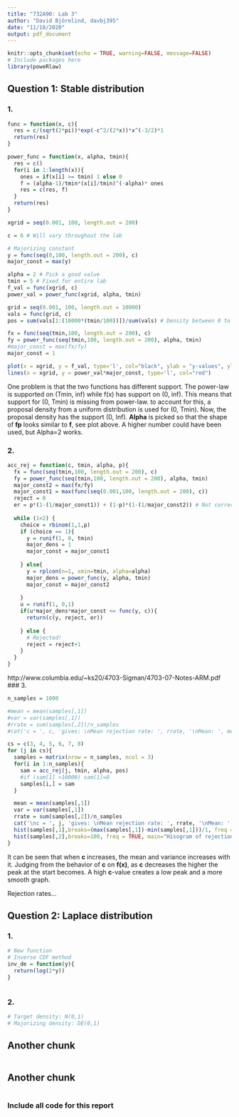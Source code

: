```yaml
---
title: "732A90: Lab 3"
author: "David Björelind, davbj395"
date: "11/18/2020"
output: pdf_document
---
```


```r
knitr::opts_chunk$set(echo = TRUE, warning=FALSE, message=FALSE)
# Include packages here
library(poweRlaw)

```

## Question 1: Stable distribution

### 1.
```r

func = function(x, c){
  res = c/(sqrt(2*pi))*exp(-c^2/(2*x))*x^(-3/2)*1
  return(res)
}

power_func = function(x, alpha, tmin){
  res = c()
  for(i in 1:length(x)){
    ones = if(x[i] >= tmin) 1 else 0
    f = (alpha-1)/tmin*(x[i]/tmin)^(-alpha)* ones
    res = c(res, f)
  }
  return(res)
}

xgrid = seq(0.001, 100, length.out = 200)

c = 6 # Will vary throughout the lab

# Majorizing constant
y = func(seq(0,100, length.out = 200), c)
major_const = max(y)

alpha = 2 # Pick a good value
tmin = 5 # Fixed for entire lab
f_val = func(xgrid, c)
power_val = power_func(xgrid, alpha, tmin)

grid = seq(0.001, 100, length.out = 10000)
vals = func(grid, c)
pos = sum(vals[1:(10000*(tmin/100))])/sum(vals) # Density between 0 to 1, meaning probability for value to occur there

fx = func(seq(tmin,100, length.out = 200), c)
fy = power_func(seq(tmin,100, length.out = 200), alpha, tmin)
#major_const = max(fx/fy)
major_const = 1

plot(x = xgrid, y = f_val, type='l', col="black", ylab = "y-values", ylim=c(0, 0.05), main="f and fp")
lines(x = xgrid, y = power_val*major_const, type='l', col="red")

```
One problem is that the two functions has different support. The power-law is supported on (Tmin, inf) while f(x) has support on (0, inf). This means that support for (0, Tmin) is missing from power-law. to account for this, a proposal density from a uniform distribution is used for (0, Tmin). Now, the proposal density has the support (0, Inf). **Alpha** is picked so that the shape of **fp** looks similar to **f**, see plot above. A higher number could have been used, but Alpha=2 works.

### 2.
```r

acc_rej = function(c, tmin, alpha, p){
  fx = func(seq(tmin,100, length.out = 200), c)
  fy = power_func(seq(tmin,100, length.out = 200), alpha, tmin)
  major_const2 = max(fx/fy)
  major_const1 = max(func(seq(0.001,100, length.out = 200), c))
  reject = 0
  er = p*(1-(1/major_const1)) + (1-p)*(1-(1/major_const2)) # Not correct
  
  while (1<2) {
    choice = rbinom(1,1,p)
    if (choice == 1){
      y = runif(1, 0, tmin)
      major_dens = 1
      major_const = major_const1
    
    } else{
      y = rplcon(n=1, xmin=tmin, alpha=alpha)
      major_dens = power_func(y, alpha, tmin)
      major_const = major_const2
      
    }
    u = runif(1, 0,1)
    if(u*major_dens*major_const <= func(y, c)){
      return(c(y, reject, er))
      
    } else {
      # Rejected!
      reject = reject+1
    }
  }
}

```
http://www.columbia.edu/~ks20/4703-Sigman/4703-07-Notes-ARM.pdf
### 3.
```r
n_samples = 1000

#mean = mean(samples[,1])
#var = var(samples[,1])
#rrate = sum(samples[,2])/n_samples
#cat('c = ', c, 'gives: \nMean rejection rate: ', rrate, '\nMean: ', mean, '\nVariance: ', var)

cs = c(3, 4, 5, 6, 7, 8)
for (j in cs){
  samples = matrix(nrow = n_samples, ncol = 3)
  for(i in 1:n_samples){
    sam = acc_rej(j, tmin, alpha, pos)
    #if (sam[1] >10000) sam[1]=0
    samples[i,] = sam
  }

  mean = mean(samples[,1])
  var = var(samples[,1])
  rrate = sum(samples[,2])/n_samples
  cat('\nc = ', j, 'gives: \nMean rejection rate: ', rrate, '\nMean: ', mean, '\nVariance: ', var)
  hist(samples[,1],breaks=(max(samples[,1])-min(samples[,1]))/1, freq = FALSE, xlim=c(0,100), main="Histogram of samples", xlab="")
  hist(samples[,2],breaks=100, freq = TRUE, main="Hisogram of rejections", xlab="")
}
```
It can be seen that when **c** increases, the mean and variance increases with it. Judging from the behavior of **c** on **f(x)**, as **c** decreases the higher the peak at the start becomes. A high **c**-value creates a low peak and a more smooth graph. 

Rejection rates...

## Question 2: Laplace distribution

### 1.
```r
# New function
# Inverse CDF method
inv_de = function(y){
  return(log(2*y))
}



```

### 2. 
```r
# Target density: N(0,1)
# Majorizing density: DE(0,1)


```



## Another chunk
```r

```

## Another chunk
```r

```
### Include all code for this report
```r
```